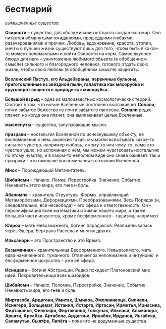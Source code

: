# бестиарий {#beastie}

_вымышленные существа._

**Озирости** -- существо, для обслуживания которого создан наш мир. Оно питается обманутыми ожиданиями, прошедшими любвями, разачарованиями и прочим. Любовь, вдохновение, красота, утопии, мечты о лучшей жизни существуют лишь для того, чтобы быть в какой-то момент поломанными и пойти Озирости на корм. Самое вкусное блюдо для него -- уничтожение любимого объекта (в обобщённом смысле) сильного и благородного человека, готового отдать свою жизнь, чтобы свою любовь (в обобщённом смысле) защитить.

**Вселенский Пастух, его Альдебараны, первичные бульоны, приготовленные из звёздной пыли, галактика как мясорубка и круговорот веществ в природе как мясорубка.**

**Большой взрыд** -- одна из малоизвестных космологических теорий. Состоит в том, что новые Вселенные постоянно выплакивает **Сонали**, почти забытое божество из почти забытого пантеона. **Сонали** редко плачет, но когда она плачет, она выплакивает целые Вселенные.

**мыслепуты** -- существа, запутывающие мысли.

**призраки** -- ностальгия Вселенной по исчезнувшему объекту, её воспоминание о нём. аналогия такая: мы могли испытывать какое-то сильное чувство, например любовь, к кому-то или чему-то. само это чувство ушло, но вспоминая о нём, мы можем чувствовать ностальгию по этому чувству, и в каком-то неполном виде оно снова оживает. так и призраки -- это ожившие воспоминания в сознании Вселенной.

**Мнох** -- Порождающий Метачитатель.

**Шибайоми** -- Начало. Ломка. Перестройка. Значение. Событие. Ненависть этого мира, его гнев и боль.

**Абаломпе** -- хранитель Структуры, Формы, управляющий Метаморфозами, Деформациями, Преобразованиями. Весь Порядок (и, следовательно, вся несвобода) -- его сфера и ответственность. Он -- персонификация всей математики и химии нашего мира, а также большей части искусства, кроме бесформенного -- ташизма, например.

**Юироа** -- мать Невозможного, богиня парадоксов. Реализовывалась через Эшера, Бертрана Рассела и многих других.

**Ильсанори** -- это Пространство и это Время.

**Безымянная** -- хранительница Бесформенного, Невыразимого, мать едва намеченного, туманного. Отвечает за непонимание и интуицию, и бесформенное искусство -- уже её сфера.

**Исиндала** -- богиня Абстракции. Редко покидает Платоновский мир идей. Покровительница всех шизоидов.

**Шибайоми** -- Начало, Поломка, Перестройка, Значение, Событие. Ненависть мира, его гнев и боль.

**Миртазоба, Ардагони, Имитах, Шмиаоа, Эмолииивоца, Силиали, Исингера, Вольцемаг, Истания, Истарга, Иртасан, Ирмитья, Ирнасика, Фиртаканья, Финкьяри, Фиртаканья, Толкунак, Ильнаси, Альманора, Арьяти, Арсабха, Артабола, Ардагони, Ирнабоя, Ирданья, Ингабека, Саламутья, Сыятфе, Липёта** -- пока что не додуманные существа.